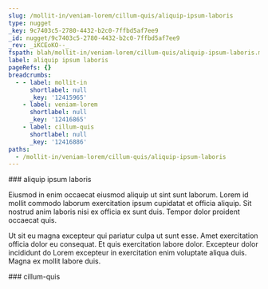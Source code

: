 ```yaml
---
slug: /mollit-in/veniam-lorem/cillum-quis/aliquip-ipsum-laboris
type: nugget
_key: 9c7403c5-2780-4432-b2c0-7ffbd5af7ee9
_id: nugget/9c7403c5-2780-4432-b2c0-7ffbd5af7ee9
_rev: _iKCEoKO--_
fspath: blah/mollit-in/veniam-lorem/cillum-quis/aliquip-ipsum-laboris.md
label: aliquip ipsum laboris
pageRefs: {}
breadcrumbs:
  - - label: mollit-in
      shortlabel: null
      _key: '12415965'
    - label: veniam-lorem
      shortlabel: null
      _key: '12416865'
    - label: cillum-quis
      shortlabel: null
      _key: '12416886'
paths:
  - /mollit-in/veniam-lorem/cillum-quis/aliquip-ipsum-laboris
---
```


<NuggetArea>
<Nugget slug="/mollit-in/veniam-lorem/cillum-quis/aliquip-ipsum-laboris" type="nugget" _key="9c7403c5-2780-4432-b2c0-7ffbd5af7ee9" _id="nugget/9c7403c5-2780-4432-b2c0-7ffbd5af7ee9" _rev="_iKCEoKO--_" fspath="blah/mollit-in/veniam-lorem/cillum-quis/aliquip-ipsum-laboris.md" label="aliquip ipsum laboris" paths="/mollit-in/veniam-lorem/cillum-quis/aliquip-ipsum-laboris">
<NuggetBody>
### aliquip ipsum laboris

Eiusmod in enim occaecat eiusmod aliquip ut sint sunt laborum. Lorem id mollit commodo laborum exercitation ipsum cupidatat et officia aliquip. Sit nostrud anim laboris nisi ex officia ex sunt duis. Tempor dolor proident occaecat quis.

Ut sit eu magna excepteur qui pariatur culpa ut sunt esse. Amet exercitation officia dolor eu consequat. Et quis exercitation labore dolor. Excepteur dolor incididunt do Lorem excepteur in exercitation enim voluptate aliqua duis. Magna ex mollit labore duis.

</NuggetBody>
<Breadcrumbs>
<Crumbs>
<Crumb _key="12415965" label="mollit-in" /><Crumb _key="12416865" label="veniam-lorem" /><Crumb _key="12416886" label="cillum-quis" />
</Crumbs>
</Breadcrumbs>
</Nugget>

<NuggetsInbound>
</NuggetsInbound>
<NuggetsOutbound>
</NuggetsOutbound>
</NuggetArea>
<PassagesInbound>
<Passage direction="inbound" type="passage" _key="12416886" _id="passage/12416886" _rev="_iKCEoKO---" label="cillum-quis" passage="cillum-quis" fspath="blah/mollit-in/veniam-lorem/cillum-quis" paths="/mollit-in/veniam-lorem/cillum-quis" slug="/mollit-in/veniam-lorem/cillum-quis">
<NuggetBody>
### cillum-quis

</NuggetBody>
<Breadcrumbs>
<Crumbs>
<Crumb _key="12415965" label="mollit-in" /><Crumb _key="12416865" label="veniam-lorem" />
</Crumbs>
</Breadcrumbs>
</Passage>

</PassagesInbound>
<PassagesOutbound>
</PassagesOutbound>